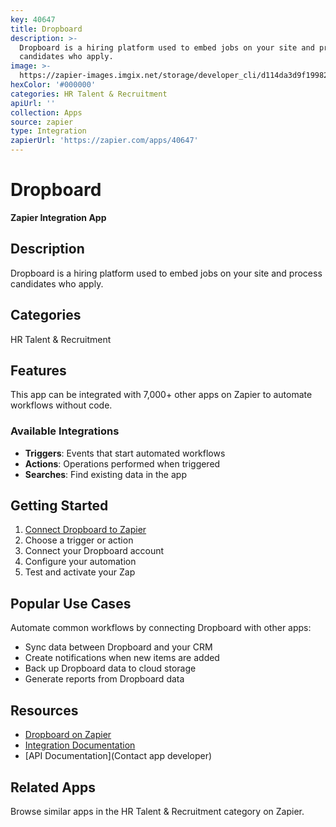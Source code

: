 ```yaml
---
key: 40647
title: Dropboard
description: >-
  Dropboard is a hiring platform used to embed jobs on your site and process
  candidates who apply.
image: >-
  https://zapier-images.imgix.net/storage/developer_cli/d114da3d9f1998271b567127bad20133.png?auto=format%2Ccompress&ixlib=python-3.0.0&q=50
hexColor: '#000000'
categories: HR Talent & Recruitment
apiUrl: ''
collection: Apps
source: zapier
type: Integration
zapierUrl: 'https://zapier.com/apps/40647'
---
```

# Dropboard

**Zapier Integration App**

## Description

Dropboard is a hiring platform used to embed jobs on your site and process candidates who apply.

## Categories

HR Talent & Recruitment

## Features

This app can be integrated with 7,000+ other apps on Zapier to automate workflows without code.

### Available Integrations

- **Triggers**: Events that start automated workflows
- **Actions**: Operations performed when triggered
- **Searches**: Find existing data in the app

## Getting Started

1. [Connect Dropboard to Zapier](https://zapier.com/apps/40647)
2. Choose a trigger or action
3. Connect your Dropboard account
4. Configure your automation
5. Test and activate your Zap

## Popular Use Cases

Automate common workflows by connecting Dropboard with other apps:

- Sync data between Dropboard and your CRM
- Create notifications when new items are added
- Back up Dropboard data to cloud storage
- Generate reports from Dropboard data

## Resources

- [Dropboard on Zapier](https://zapier.com/apps/40647)
- [Integration Documentation](https://zapier.com/apps/40647/integrations)
- [API Documentation](Contact app developer)

## Related Apps

Browse similar apps in the HR Talent & Recruitment category on Zapier.
